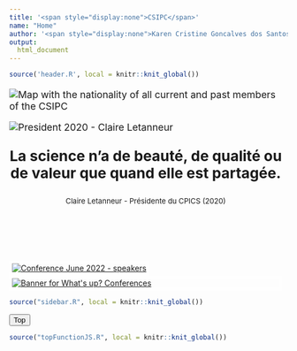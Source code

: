 ```yaml
---
title: '<span style="display:none">CSIPC</span>'
name: "Home"
author: '<span style="display:none">Karen Cristine Goncalves dos Santos</span>'
output: 
  html_document
---
```


<head>
<meta charset="utf-8">
<link rel="alternate" hreflang="en-us" href="../en/index.html">

```r
source('header.R', local = knitr::knit_global())
```

<section class="col-md-9" style="padding-right:2%">

<div class="row mx-0 no-gutters">

<div class="col-md-12 px-0 text" style="font-size: 1.25em; position: relative"> 
<img src="./images/comite photos/Cpicsmap.webp" alt="Map with the nationality of all current and past members of the CSIPC">

<img src="./images/comite photos/President-2020_Claire.webp" alt="President 2020 - Claire Letanneur" class="avatar">
<section class="resize1" style="margin: auto;"> 
<p style="font-size: 1.5em; font-weight: bold; text-align: center">La science n’a de beauté, de qualité ou de valeur que quand elle est partagée.</p>
<p style="font-size: 0.75em; text-align: center">Claire Letanneur - Présidente du CPICS (2020)</p>
</section>

</div>    
    
<div class="col-md-12" style="padding: 2em 0em;">&nbsp;</div> 
<div class="col-md-12" >
<a href="./wup_june2022.html"><img style="border-width: 5px; border-style: solid; border-color: rgba(255, 255, 255, 0.7);" src="./images/whats up 2022/speakers.jpg" alt="Conference June 2022 - speakers">
<a href="./wup_june2022.html"><img style="display: block; position: static; border-width: 5px; border-style: solid; border-color: rgba(255, 255, 255, 0.7);" src="./images/whats up 2020/whatsup_conferences_en.webp" alt="Banner for What's up? Conferences" class="center"></a>
</div> 
  
  </div>    
</section> 

<section class="col-md-3">

```r
source("sidebar.R", local = knitr::knit_global())

```
</section> 

<button onclick="topFunction()" id="myBtn" title="Go to top">Top</button>
```r
source("topFunctionJS.R", local = knitr::knit_global())

```
</div>
</main>
